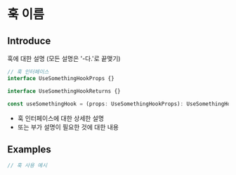 # 훅 이름

## Introduce

훅에 대한 설명
(모든 설명은 '-다.'로 끝맺기)

```ts
// 훅 인터페이스
interface UseSomethingHookProps {}

interface UseSomethingHookReturns {}

const useSomethingHook = (props: UseSomethingHookProps): UseSomethingHookReturns
```

- 훅 인터페이스에 대한 상세한 설명
- 또는 부가 설명이 필요한 것에 대한 내용

## Examples

```ts
// 훅 사용 예시
```
